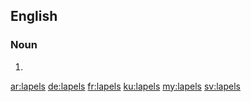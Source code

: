 ==English==

===Noun===
{{head|en|plural}}

# {{plural of|lapel|lang=en}}

[[ar:lapels]]
[[de:lapels]]
[[fr:lapels]]
[[ku:lapels]]
[[my:lapels]]
[[sv:lapels]]